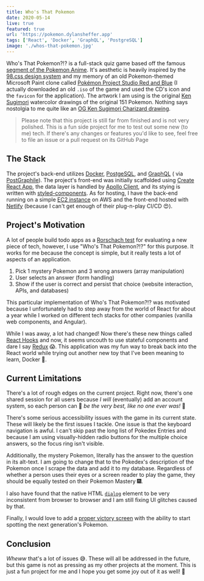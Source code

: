 ```yaml
---
title: Who's That Pokemon
date: 2020-05-14
live: true
featured: true
url: 'https://pokemon.dylansheffer.app'
tags: ['React', 'Docker', 'GraphQL', 'PostgreSQL']
image: './whos-that-pokemon.jpg'
---
```



Who's That Pokemon?!? is a full-stack quiz game based off the famous [segment of the Pokemon Anime](_https://www.youtube.com/watch?v=gOLXYAlC-R8_). It's aesthetic is heavily inspired by the [98.css design system](https://jdan.github.io/98.css/) and my memory of an old Pokemon-themed Microsoft Paint clone called [Pokémon Project Studio Red and Blue](https://bulbapedia.bulbagarden.net/wiki/Pok%C3%A9mon_Project_Studio_Red_and_Blue) (I actually downloaded an old `.iso` of the game and used the CD's icon and the `favicon` for the application). The artwork I am using is the original [Ken Sugimori](https://en.wikipedia.org/wiki/Ken_Sugimori) watercolor drawings of the original 151 Pokemon. Nothing says nostolgia to me quite like an [OG Ken Sugimori Charizard drawing](https://i.pinimg.com/originals/ea/88/df/ea88df1f18f4f43baba75c1d0315f757.png).

> Please note that this project is still far from finished and is not very polished. This is a fun side project for me to test out some new (to me) tech. If there's any changes or features you'd like to see, feel free to file an issue or a pull request on its <EditOnGitHub url="https://github.com/dylansheffer/Whos-That-Pokemon"> GitHub Page </EditOnGitHub>

## The Stack

The project's back-end utilizes [Docker](https://www.docker.com/), [PostgeSQL](https://www.postgresql.org/), and [GraphQL](https://graphql.org/) ( via [PostGraphile](https://www.graphile.org/postgraphile/)). The project's front-end was initially scaffolded using [Create React App](https://create-react-app.dev/), the data layer is handled by [Apollo Client](https://www.apollographql.com/docs/react/get-started/), and its stying is written with [styled-components](https://styled-components.com/). As for hosting, I have the back-end running on a simple [EC2 instance](https://aws.amazon.com/ec2/) on AWS and the front-end hosted with [Netlify](https://www.netlify.com/) (because I can't get enough of their plug-n-play CI/CD 😍).

## Project's Motivation

A lot of people build todo apps as a [Rorschach test](https://en.wikipedia.org/wiki/Rorschach_test) for evaluating a new piece of tech, however, I use "Who's That Pokemon?!?" for this purpose. It works for me because the concept is simple, but it really tests a lot of aspects of an application.

1. Pick 1 mystery Pokemon and 3 wrong answers (array manipulation)
2. User selects an answer (form handling)
3. Show if the user is correct and persist that choice (website interaction, APIs, and databases)

This particular implementation of Who's That Pokemon?!? was motivated because I unfortunately had to step away from the world of React for about a year while I worked on different tech stacks for other companies (vanilla web components, and Angular).

While I was away, a lot had changed! Now there's these new things called [React Hooks](https://reactjs.org/docs/hooks-intro.html) and now, it seems uncouth to use stateful components and dare I say [Redux](https://redux.js.org/) 😱. This application was my fun way to break back into the React world while trying out another new toy that I've been meaning to learn, Docker 🐳.

## Current Limitations

There's a lot of rough edges on the current project. Right now, there's one shared session for all users because _I will_ (eventually) add an account system, so each person can 🎵 _be the very best, like no one ever was!_ 🎵

There's some serious accessibility issues with the game in its current state. These will likely be the first issues I tackle. One issue is that the keyboard navigation is awful. I can't skip past the long list of Pokedex Entries and because I am using visually-hidden radio buttons for the multiple choice answers, so the focus ring isn't visible.

Additionally, the mystery Pokemon, literally has the answer to the question in its alt-text. I am going to change that to the Pokedex's description of the Pokemon once I scrape the data and add it to my database. Regardless of whether a person uses their eyes or a screen reader to play the game, they should be equally tested on their Pokemon Mastery 🎆.

I also have found that the native HTML [`dialog`](https://developer.mozilla.org/en-US/docs/Web/HTML/Element/dialog) element to be very inconsistent from browser to browser and I am still fixing UI glitches caused by that.

Finally, I would love to add a [proper victory screen](https://cdn.bulbagarden.net/upload/5/5e/Diploma_RB.png) with the ability to start spotting the next generation's Pokemon.

## Conclusion

_Wheww_ that's a lot of issues 😅. These will all be addressed in the future, but this game is not as pressing as my other projects at the moment. This is just a fun project for me and I hope you get some joy out of it as well! 🌹
